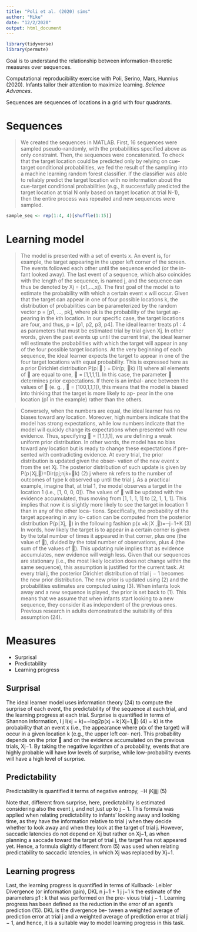 ```yaml
---
title: "Poli et al. (2020) sims"
author: "Mike"
date: "12/2/2020"
output: html_document
---
```


```r
library(tidyverse)
library(permute)
```

Goal is to understand the relationship between information-theoretic measures over sequences. 

Computational reproducibility exercise with Poli, Serino, Mars, Hunnius (2020). Infants tailor their attention to maximize learning. *Science Advances*. 

Sequences are sequences of locations in a grid with four quadrants. 

# Sequences

> We created the sequences in MATLAB. First, 16 sequences were sampled pseudo-randomly, with the probabilities specified above as only constraint. Then, the sequences were concatenated. To check that the target location could be predicted only by relying on cue- target conditional probabilities, we fed the result of the sampling into a machine learning random forest classifier. If the classifier was able to reliably predict the target location with no information about the cue-target conditional probabilities (e.g., it successfully predicted the target location at trial N only based on target location at trial N-1), then the entire process was repeated and new sequences were sampled. 


```r
sample_seq <- rep(1:4, 4)[shuffle(1:15)]
```

# Learning model

> The model is presented with a set of events x. An event is, for example, the target appearing in the upper left corner of the screen. The events followed each other until the sequence ended (or the in- fant looked away). The last event of a sequence, which also coincides with the length of the sequence, is named j, and the sequence can thus be denoted by Xj = {x1,...,xj}. The first goal of the model is to estimate the probability with which a certain event x will occur. Given that the target can appear in one of four possible locations k, the distribution of probabilities can be parameterized by the random vector p = [p1, ..., pk], where pk is the probability of the target ap- pearing in the kth location. In our specific case, the target locations are four, and thus, p = [p1, p2, p3, p4]. The ideal learner treats p1 : 4 as parameters that must be estimated trial by trial given Xj. In other words, given the past events up until the current trial, the ideal learner will estimate the probabilities with which the target will appear in any of the four possible target locations.
At the very beginning of each sequence, the ideal learner expects the target to appear in one of the four target locations with equal probability. This is expressed here as a prior Dirichlet distribution
P(p∣ ) = Dir(p; k) (1)
where all elements of  are equal to one,  = [1,1,1,1]. In this case, the parameter  determines prior expectations. If there is an imbal- ance between the values of  (e. g. ,  = [100,1,1,1]), this means that the model is biased into thinking that the target is more likely to ap- pear in the one location (p1 in the example) rather than the others.

> Conversely, when the numbers are equal, the ideal learner has no biases toward any location. Moreover, high numbers indicate that the model has strong expectations, while low numbers indicate that the model will quickly change its expectations when presented with new evidence. Thus, specifying  = [1,1,1,1], we are defining a weak uniform prior distribution. In other words, the model has no bias toward any location but is ready to change these expectations if pre- sented with contradicting evidence.
At every trial, the prior distribution is updated given the obser- vation of the new event x from the set Xj. The posterior distribution of such update is given by
P(p∣Xj,)=Dir(pj;njk+k) (2)
j
where nk refers to the number of outcomes of type k observed up
until the trial j. As a practical example, imagine that, at trial 1, the model observes a target in the location 1 (i.e., [1, 0, 0, 0]). The values of  will be updated with the evidence accumulated, thus moving from [1, 1, 1, 1] to [2, 1, 1, 1]. This implies that now it is slightly more likely to see the target in location 1 than in any of the other loca- tions. Specifically, the probability of the target appearing in any lo- cation can be computed from the posterior distribution P(p∣Xj, ) in the following fashion
p(x =k∣X ,)=─j−1+K (3)
>In words, how likely the target is to appear in a certain corner is given by the total number of times it appeared in that corner, plus one (the value of ), divided by the total number of observations, plus 4 (the sum of the values of ). This updating rule implies that as evidence accumulates, new evidence will weigh less. Given that our sequences are stationary (i.e., the most likely location does not change within the same sequence), this assumption is justified for the current task.
At every trial j, the posterior Dirichlet distribution of trial j − 1 becomes the new prior distribution. The new prior is updated using (2) and the probabilities estimates are computed using (3). When infants look away and a new sequence is played, the prior is set back to (1). This means that we assume that when infants start looking to a new sequence, they consider it as independent of the previous ones. Previous research in adults demonstrated the suitability of this assumption (24).


# Measures

* Surprisal
* Predictability
* Learning progress

## Surprisal 

The ideal learner model uses information theory (24) to compute the surprise of each event, the predictability of the sequence at each trial, and the learning progress at each trial. Surprise is quantified in terms of Shannon Information, I
j
I(xj = k)=−log2p(xj = k∣Xj−1,) (4) = k) is the probability that an event x (i.e., the appearance
where p(x
of the target) will occur in a given location k (e.g., the upper left cor- ner). This probability depends on the prior  and on the evidence accumulated on the previous trials, Xj−1. By taking the negative logarithm of a probability, events that are highly probable will have low levels of surprise, while low-probability events will have a high level of surprise.

## Predictability

Predictability is quantified it terms of negative entropy, −H jKjjjj
(5)


Note that, different from surprise, here, predictability is estimated considering also the event j, and not just up to j − 1. This formula was applied when relating predictability to infants’ looking away and looking time, as they have the information relative to trial j when they decide whether to look away and when they look at the target of trial j. However, saccadic latencies do not depend on Xj but rather on Xj−1, as when planning a saccade toward the target of trial j, the target has not appeared yet. Hence, a formula slightly different from (5) was used when relating predictability to saccadic latencies, in which Xj was replaced by Xj−1.

## Learning progress

Last, the learning progress is quantified in terms of Kullback- Leibler Divergence (or information gain), DKL
 n j−1 + 1 j j−1 k
the estimate of the parameters p1 : k that was performed on the pre- vious trial j − 1. Learning progress has been defined as the reduction in the error of an agent’s prediction (15). DKL is the divergence be- tween a weighted average of prediction error at trial j and a weighted average of prediction error at trial j − 1, and hence, it is a suitable way to model learning progress in this task.